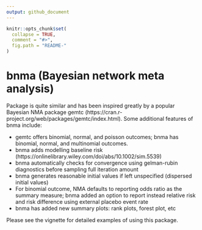 ```yaml
---
output: github_document
---
```


<!-- README.md is generated from README.Rmd. Please edit that file -->

```r
knitr::opts_chunk$set(
  collapse = TRUE,
  comment = "#>",
  fig.path = "README-"
)
```

# bnma (Bayesian network meta analysis)

Package is quite similar and has been inspired greatly by a popular Bayesian NMA package gemtc (https://cran.r-project.org/web/packages/gemtc/index.html). Some additional features of bnma include:

- gemtc offers binomial, normal, and poisson outcomes; bnma has binomial, normal, and multinomial outcomes.
- bnma adds modelling baseline risk (https://onlinelibrary.wiley.com/doi/abs/10.1002/sim.5539)
- bnma automatically checks for convergence using gelman-rubin diagnostics before sampling full iteration amount
- bnma generates reasonable initial values if left unspecified (dispersed initial values)
- For binomial outcome, NMA defaults to reporting odds ratio as the summary measure; bnma added an option to report instead relative risk and risk difference using external placebo event rate 
- bnma has added new summary plots: rank plots, forest plot, etc

Please see the vignette for detailed examples of using this package.